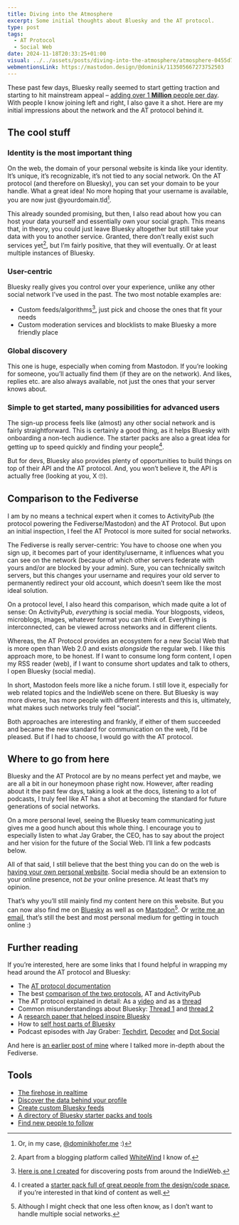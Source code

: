 ```yaml
---
title: Diving into the Atmosphere
excerpt: Some initial thoughts about Bluesky and the AT protocol.
type: post
tags:
  - AT Protocol
  - Social Web
date: 2024-11-18T20:33:25+01:00
visual: ../../assets/posts/diving-into-the-atmosphere/atmosphere-0455d7509e.jpg
webmentionsLink: https://mastodon.design/@dominik/113505667273752503
---
```


These past few days, Bluesky really seemed to start getting traction and starting to hit mainstream appeal – [adding over 1 **Million** people per day](https://bsky.app/profile/jay.bsky.team/post/3lb6uw744es2l). With people I know joining left and right, I also gave it a shot. Here are my initial impressions about the network and the AT protocol behind it.

## The cool stuff

### Identity is the most important thing
On the web, the domain of your personal website is kinda like your identity. It’s unique, it’s recognizable, it’s not tied to any social network. On the AT protocol (and therefore on Bluesky), you can set your domain to be your handle. What a great idea! No more hoping that your username is available, you are now just @yourdomain.tld[^1].

This already sounded promising, but then, I also read about how you can host your data yourself and essentially own your social graph. This means that, in theory, you could just leave Bluesky altogether but still take your data with you to another service. Granted, there don’t really exist such services yet[^2], but I’m fairly positive, that they will eventually. Or at least multiple instances of Bluesky.

### User-centric
Bluesky really gives you control over your experience, unlike any other social network I’ve used in the past. The two most notable examples are:
- Custom feeds/algorithms[^3], just pick and choose the ones that fit your needs
- Custom moderation services and blocklists to make Bluesky a more friendly place

### Global discovery
This one is huge, especially when coming from Mastodon. If you’re looking for someone, you’ll actually find them (if they are on the network). And likes, replies etc. are also always available, not just the ones that your server knows about.

### Simple to get started, many possibilities for advanced users
The sign-up process feels like (almost) any other social network and is fairly straightforward. This is certainly a good thing, as it helps Bluesky with onboarding a non-tech audience. The starter packs are also a great idea for getting up to speed quickly and finding your people[^4].

But for devs, Bluesky also provides plenty of opportunities to build things on top of their API and the AT protocol. And, you won’t believe it, the API is actually free (looking at you, X 🙄).

## Comparison to the Fediverse
I am by no means a technical expert when it comes to ActivityPub (the protocol powering the Fediverse/Mastodon) and the AT Protocol. But upon an initial inspection, I feel the AT Protocol is more suited for social networks.

The Fediverse is really server-centric: You have to choose one when you sign up, it becomes part of your identity/username, it influences what you can see on the network (because of which other servers federate with yours and/or are blocked by your admin). Sure, you can technically switch servers, but this changes your username and requires your old server to permanently redirect your old account, which doesn’t seem like the most ideal solution.

On a protocol level, I also heard this comparison, which made quite a lot of sense: On ActivityPub, _everything_ is social media. Your blogposts, videos, microblogs, images, whatever format you can think of. Everything is interconnected, can be viewed across networks and in different clients.

Whereas, the AT Protocol provides an ecosystem for a new Social Web that is more open than Web 2.0 and exists _alongside_ the regular web. I like this approach more, to be honest. If I want to consume long form content, I open my RSS reader (web), if I want to consume short updates and talk to others, I open Bluesky (social media).

In short, Mastodon feels more like a niche forum. I still love it, especially for web related topics and the IndieWeb scene on there. But Bluesky is way more diverse, has more people with different interests and this is, ultimately, what makes such networks truly feel “social”.

Both approaches are interesting and frankly, if either of them succeeded and became the new standard for communication on the web, I’d be pleased. But if I had to choose, I would go with the AT protocol.

## Where to go from here
Bluesky and the AT Protocol are by no means perfect yet and maybe, we are all a bit in our honeymoon phase right now. However, after reading about it the past few days, taking a look at the docs, listening to a lot of podcasts, I truly feel like AT has a shot at becoming the standard for future generations of social networks.

On a more personal level, seeing the Bluesky team communicating just gives me a good hunch about this whole thing. I encourage you to especially listen to what Jay Graber, the CEO, has to say about the project and her vision for the future of the Social Web. I’ll link a few podcasts below.

All of that said, I still believe that the best thing you can do on the web is [having your own personal website](/personal-internet-home). Social media should be an extension to your online presence, not _be_ your online presence. At least that’s my opinion.

That’s why you’ll still mainly find my content here on this website. But you can now also find me on [Bluesky](https://bsky.app/profile/dominikhofer.me) as well as on [Mastodon](https://mastodon.design/@dominik)[^5]. Or [write me an email](/hello), that’s still the best and most personal medium for getting in touch online :)

## Further reading
If you’re interested, here are some links that I found helpful in wrapping my head around the AT protocol and Bluesky:

- The [AT protocol documentation](https://atproto.com/)
- The best [comparison of the two protocols](https://youtu.be/-R9CWq5CBlk), AT and ActivityPub
- The AT protocol explained in detail: As a [video](https://youtu.be/F1sJW6nTP6E) and as a [thread](https://bsky.app/profile/samuel.bsky.team/post/3l7z3o5kl3s2v)
- Common misunderstandings about Bluesky: [Thread 1](https://bsky.app/profile/mmasnick.bsky.social/post/3l7y5rlcleb2y) and [thread 2](https://bsky.app/profile/danabra.mov/post/3laxij3zxtc2h)
- A [research paper that helped inspire Bluesky](https://knightcolumbia.org/content/protocols-not-platforms-a-technological-approach-to-free-speech)
- How to [self host parts of Bluesky](https://alice.bsky.sh/post/3laega7icmi2q%20)
- Podcast episodes with Jay Graber: [Techdirt](https://podcasts.apple.com/ch/podcast/techdirt/id940871872?i=1000648127274), [Decoder](https://podcasts.apple.com/ch/podcast/decoder-with-nilay-patel/id1011668648?i=1000650348585) and [Dot Social](https://podcasts.apple.com/ch/podcast/dot-social/id1717622022?i=1000671461193)

And here is [an earlier post of mine](/diving-into-the-fediverse-once-again) where I talked more in-depth about the Fediverse.

## Tools
- [The firehose in realtime](https://firesky.tv/)
- [Discover the data behind your profile](https://atproto-browser.vercel.app/)
- [Create custom Bluesky feeds](https://skyfeed.app/)
- [A directory of Bluesky starter packs and tools](https://blueskydirectory.com/)
- [Find new people to follow](https://bsky-follow-finder.theo.io/)

[^1]:	Or, in my case, [@dominikhofer.me](https://bsky.app/profile/dominikhofer.me) :)

[^2]:	Apart from a blogging platform called [WhiteWind](https://whtwnd.com/) I know of.

[^3]:	[Here is one I created](https://bsky.app/profile/did:plc:fthx2gjakdj4ynxxu5vysjty/feed/aaac7vgh27hg4%20) for discovering posts from around the IndieWeb.

[^4]:	I created a [starter pack full of great people from the design/code space](https://bsky.app/starter-pack/dominikhofer.me/3lb36ue2bup22), if you’re interested in that kind of content as well.

[^5]:	Although I might check that one less often know, as I don’t want to handle multiple social networks.
